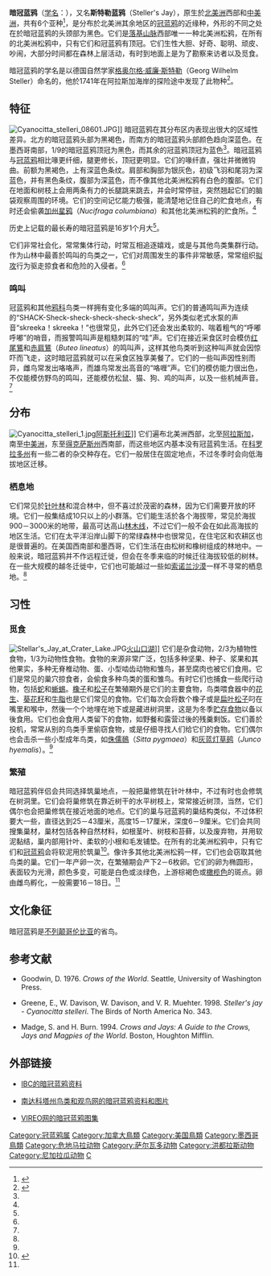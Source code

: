 {{noteTA
|1=zh-cn:约塞米蒂; zh-tw:優勝美地; zh-hk:優勝美地;
}}
{{Speciesbox
| status = LC
| status_system = IUCN3.1
| status_ref = <ref name="IUCN">{{IUCN2009|assessors=BirdLife International|year=2009|id=146570|title=Cyanocitta stelleri|downloaded=2009年12月13日}} 数据库资料包含解释为何此物种为无危</ref>
| image = Stellers_jay_-_natures_pics.jpg
| image_width = 300px
| genus =Cyanocitta
| species = stelleri
| authority = ([[约翰·弗雷德里希·盖墨林|Gmelin]], 1788)
| subdivision_ranks = [[亚种|亚种]]
| subdivision = 
* ''C. c. annectens''
* ''C. c. carbonacea''
* ''C. c. carlottae''
* ''C. c. frontalis''
* ''C. c. macrolopha''
* ''C. c. stelleri''
| range_map = Cyanocitta_stelleri_map.svg
| range_map_width = 260px
| range_map_caption = {{Legend|#7137c8|暗冠蓝鸦分布|border=1px solid #aaa}}
}}

'''暗冠蓝鸦'''（[[学名|学名]]：''{{lang|la|Cyanocitta stelleri}}''），又名'''斯特勒蓝鸦'''（Steller's Jay），原生於[[北美洲|北美洲]]西部和[[中美洲|中美洲]]，共有6个亚种<ref>{{ITIS|ID=179685|taxon=Cyanocitta stelleri|year=2009|date=08-12}}</ref>，是分布於北美洲其余地区的[[冠蓝鸦|冠蓝鸦]]的近缘种，外形的不同之处在於暗冠蓝鸦的头颈部为黑色。它们是[[落基山脉|落基山脉]]西部唯一一种北美洲松鸦，在所有的北美洲松鸦中，只有它们和冠蓝鸦有顶冠。它们生性大胆、好奇、聪明、顽皮、吵闹，大部分时间都在森林上层活动，有时到地面上是为了勘察来访者以及觅食。

暗冠蓝鸦的学名是以德国自然学家[[格奥尔格·威廉·斯特勒|格奥尔格·威廉·斯特勒]]（Georg Wilhelm Steller）命名的，他於1741年在阿拉斯加海岸的探险途中发现了此物种<ref>{{cite book
|author=Evans, Howard Ensign
|year=1986
|title=Antæus on Nature
|editor=Daniel Halpern (ed)
|location=London
|publisher=Collins Harvill
|pages=24
|language=en
}}</ref>。

== 特征 ==
[[File:Cyanocitta_stelleri_08601.JPG|thumb]]]]
暗冠蓝鸦在其分布区内表现出很大的区域性差异。北方的暗冠蓝鸦头部为黑褐色，而南方的暗冠蓝鸦头部颜色趋向深蓝色。在墨西哥南部，1/9的暗冠蓝鸦顶冠为黑色，而其余的冠蓝鸦顶冠为蓝色<ref name="CLO"/>。暗冠蓝鸦与[[冠蓝鸦|冠蓝鸦]]相比喙更纤细，腿更修长，顶冠更明显。它们的喙纤直，强壮并微微钩曲。前额为黑褐色，上有深蓝色条纹。肩部和胸部为银灰色，初级飞羽和尾羽为深蓝色，并有黑色条纹，腹部为深蓝色，而不像其他北美洲松鸦有白色的腹部。它们在地面和树枝上会用两条有力的长腿跳来跳去，并会时常停驻，突然翘起它们的脑袋观察周围的环境。它们的空间记忆能力极强，能清楚地记住自己的贮食地点，有时还会偷袭[[加州星鸦|加州星鸦]]（''Nucifraga columbiana''）和其他北美洲松鸦的贮食所。<ref name="CLO"/>

历史上记载的最长寿的暗冠蓝鸦是16岁1个月大<ref name="CLO"/>。

它们非常社会化，常常集体行动，时常互相追逐嬉戏，或是与其他鸟类集群行动。作为山林中最善於鸣叫的鸟类之一，它们对周围发生的事件非常敏感，常常组织[[拟攻|拟攻]]行为驱走掠食者和危险的入侵者。<ref name="CLO"/>

=== 鸣叫 ===
冠蓝鸦和其他[[鸦科|鸦科]]鸟类一样拥有变化多端的鸣叫声。它们的普通鸣叫声为连续的“SHACK-Sheck-sheck-sheck-sheck-sheck”，另外类似老式水泵的声音“skreeka！skreeka！”也很常见，此外它们还会发出柔软的、喘着粗气的“呼嘟呼嘟”的哨音，而报警鸣叫声是粗糙刺耳的“哇”声。它们在接近采食区时会模仿[[红尾鵟|红尾鵟]]和[[赤肩鵟|赤肩鵟]]（''Buteo lineatus''）的鸣叫声，这样其他鸟类听到这种叫声就会因惊吓而飞走，这时暗冠蓝鸦就可以在采食区独享美餐了。它们的一些叫声因性别而异，雌鸟常发出咯咯声，而雄鸟常发出高音的“咯喱”声。它们的模仿能力很出色，不仅能模仿野鸟的鸣叫，还能模仿松鼠、猫、狗、鸡的叫声，以及一些机械声音。<ref name="CLO"/>

== 分布 ==
[[File:Cyanocitta_stelleri_1.jpg|thumb]][[阿斯托利亚_(俄勒冈州)|阿斯托利亚]]]]
它们遍布北美洲西部，北至[[阿拉斯加|阿拉斯加]]，南至[[中美洲|中美洲]]，东至[[得克萨斯州|得克萨斯州]]西南部，而这些地区内基本没有冠蓝鸦生活。在[[科罗拉多州|科罗拉多州]]有一些二者的杂交种存在。它们一般居住在固定地点，不过冬季时会向低海拔地区迁移。

=== 栖息地 ===
它们常见於[[针叶林|针叶林]]和混合林中，但不喜过於茂密的森林，因为它们需要开放的环境。它们一般集结成10只以上的小群落。它们能生活於各个海拔带，常见於海拔900－3000米的地带，最高可达高山[[林木线|林木线]]，不过它们一般不会在如此高海拔的地区生活。它们在太平洋沿岸山脚下的常绿森林中也很常见，在住宅区和农耕区也是很普遍的。在美国西南部和墨西哥，它们生活在由松树和橡树组成的林地中。一般来说，暗冠蓝鸦并不作远程迁徙，但会在冬季来临的时候迁往海拔较低的树林。在一些大规模的越冬迁徙中，它们也可能越过一些如[[索诺兰沙漠|索诺兰沙漠]]一样不寻常的栖息地。<ref name="CLO"/>

== 习性 ==
=== 觅食 ===
[[File:Stellar's_Jay_at_Crater_Lake.JPG|thumb]][[火山口湖_(美國)|火山口湖]]]]
它们是杂食动物，2/3为植物性食物，1/3为动物性食物。食物的来源非常广泛，包括多种坚果、种子、浆果和其他果实，多种无脊椎动物、蛋、小型啮齿动物和雏鸟，甚至腐肉也被它们食用。它们是常见的巢穴掠食者，会偷食多种鸟类的蛋和雏鸟。有时它们也捕食一些爬行动物，包括[[蛇|蛇]]和[[蜥蜴|蜥蜴]]。[[橡子|橡子]]和[[松子|松子]]在繁殖期外是它们的主要食物，鸟类喂食器中的[[花生|花生]]、[[葵花籽|葵花籽]]和[[牛脂|牛脂]]也是它们常见的食物。它们每次会将数个橡子或是[[扁叶松亚属|扁叶松子]]叼在嘴里和喉中，然後一个个地埋在地下或是藏进树洞里，这是为冬季[[贮食|贮存食物]]以备以後食用。它们也会食用人类留下的食物，如野餐和露营过後的残羹剩饭。它们善於投机，常常从别的鸟类手里偷窃食物，或是仔细寻找人们给它们的食物。它们偶尔也会击杀一些小型成年鸟类，如[[侏儒鳾|侏儒鳾]]（''Sitta pygmaea''）和[[灰蓝灯草鹀|灰蓝灯草鹀]]（''Junco hyemalis''）。<ref name="CLO"/>

=== 繁殖 ===
暗冠蓝鸦伴侣会共同选择筑巢地点，一般把巢修筑在针叶林中，不过有时也会修筑在树洞里。它们会将巢修筑在靠近树干的水平树枝上，常常接近树顶，当然，它们偶尔也会把巢修筑在接近地面的地点。它们的巢与冠蓝鸦的巢结构类似，不过体积要大一些，直径达到25－43厘米，高度15－17厘米，深度6－9厘米。它们会共同搜集巢材，巢材包括各种自然材料，如根茎叶、树枝和苔藓，以及废弃物，并用软泥黏结，巢内部用针叶、柔软的小根和毛发铺垫。在所有的北美洲松鸦中，只有它们和[[冠蓝鸦|冠蓝鸦]]会将软泥用於筑巢<ref name="CLO">{{cite web|url=http://www.allaboutbirds.org/guide/Stellers_Jay|title=Steller's Jay|author=[[康奈尔大学|康奈尔大学]]鸟类学实验室（CLO）|publisher=All About Birds|accessdate=2009-08-08|language=en|archive-date=2021-05-24|archive-url=https://web.archive.org/web/20210524063125/https://www.allaboutbirds.org/guide/Stellers_Jay|dead-url=no}}</ref>。像许多其他北美洲松鸦一样，它们也会窃取其他鸟类的巢。它们一年产卵一次，在繁殖期会产下2－6枚卵。它们的卵为椭圆形，表面较为光滑，颜色多变，可能是白色或淡绿色，上游棕褐色或[[橄榄色|橄榄色]]的斑点。卵由雌鸟孵化，一般需要16－18日。<ref name="CLO"/>

== 文化象征 ==
暗冠蓝鸦是[[不列颠哥伦比亚|不列颠哥伦比亚]]的省鸟。

== 参考文献 ==
{{Reflist|2}}
* {{en}}Goodwin, D. 1976. ''Crows of the World''. Seattle, University of Washington Press.
* {{en}}Greene, E., W. Davison, W. Davison, and V. R. Muehter. 1998. ''Steller's jay - Cyanocitta stelleri''. The Birds of North America No. 343.
* {{en}}Madge, S. and H. Burn. 1994. ''Crows and Jays: A Guide to the Crows, Jays and Magpies of the World''. Boston, Houghton Mifflin.

== 外部链接 ==
{{Commons|Cyanocitta stelleri}}
{{Wikispecies|Cyanocitta stelleri}}
* {{en}}[http://ibc.lynxeds.com/species/stellers-jay-cyanocitta-stelleri IBC的暗冠蓝鸦资料] {{Wayback|url=http://ibc.lynxeds.com/species/stellers-jay-cyanocitta-stelleri |date=20090210064129 }}
* {{en}}[http://sdakotabirds.com/species/stellers_jay_info.htm 南达科塔州鸟类和观鸟网的暗冠蓝鸦资料和图片] {{Wayback|url=http://sdakotabirds.com/species/stellers_jay_info.htm |date=20090925110636 }}
* {{en}}[http://vireo.acnatsci.org/search.html?Form=Search&SEARCHBY=Common&KEYWORDS=steller%27s+jay&showwhat=images&AGE=All&SEX=All&ACT=All&Search=Search&VIEW=All&ORIENTATION=All&RESULTS=24 VIREO网的暗冠蓝鸦图集] {{Wayback|url=http://vireo.acnatsci.org/search.html?Form=Search&SEARCHBY=Common&KEYWORDS=steller%27s+jay&showwhat=images&AGE=All&SEX=All&ACT=All&Search=Search&VIEW=All&ORIENTATION=All&RESULTS=24 |date=20160303211934 }}
{{Taxonbar|from=Q838749}}

[[Category:冠蓝鸦属|Category:冠蓝鸦属]]
[[Category:加拿大鳥類|Category:加拿大鳥類]]
[[Category:美国鳥類|Category:美国鳥類]]
[[Category:墨西哥鳥類|Category:墨西哥鳥類]]
[[Category:危地马拉动物|Category:危地马拉动物]]
[[Category:萨尔瓦多动物|Category:萨尔瓦多动物]]
[[Category:洪都拉斯动物|Category:洪都拉斯动物]]
[[Category:尼加拉瓜动物|Category:尼加拉瓜动物]]
[[Category:1788年描述的鸟类|C]]